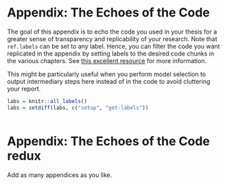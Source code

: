 # Appendix: The Echoes of the Code{-}

The goal of this appendix is to echo the code you used in your thesis for a greater sense of transparency and replicability of your research. Note that `ref.labels` can be set to any label. Hence, you can filter the code you want replicated in the appendix by setting labels to the desired code chunks in the various chapters. See [this excellent resource](https://bookdown.org/yihui/rmarkdown-cookbook/code-appendix.html) for more information.


This might be particularly useful when you perform model selection to output intermediary steps here instead of in the code to avoid cluttering your report. 

```r
labs = knitr::all_labels()
labs = setdiff(labs, c("setup", "get-labels"))
```

```r
```

# Appendix: The Echoes of the Code redux{-}

Add as many appendices as you like.
